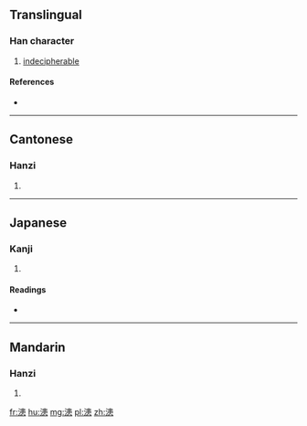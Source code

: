 ==Translingual==

===Han character===
{{Han char|rn=85|rad=水|as=11|sn=14|four=35130|canj=ELLP}}

# [[indecipherable]]

====References====
* {{Han ref|kx=0647.120|dkj=18177|dj=1057.110|hdz=31723.060|uh=6F36|ud=28470|bh=E2A1|bd=58017}}

----

==Cantonese==

===Hanzi===
{{yue-hanzi|jyut=waan6|y=waan6}}

# {{defn|lang=yue|sort=水11}}

----

==Japanese==

===Kanji===
{{ja-kanji|grade=|rs=水11}}

# {{defn|lang=ja|sort=水11}}

====Readings====
* {{ja-readings|on=[[かん]] (kan), [[がん]] (gan)|kun=[[はっきりしない]] (halkirishinai)}}

----

==Mandarin==

===Hanzi===
{{cmn-hanzi|pin=[[huàn]] ([[huan4]])|wg=huan<sup>4</sup>}}

# {{defn|lang=cmn|sort=水11}}

[[fr:漶]]
[[hu:漶]]
[[mg:漶]]
[[pl:漶]]
[[zh:漶]]